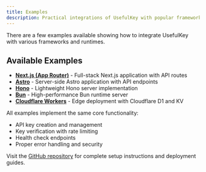 ```yaml
---
title: Examples
description: Practical integrations of UsefulKey with popular frameworks and runtimes.
---
```


There are a few examples available showing how to integrate UsefulKey with various frameworks and runtimes.
## Available Examples

- **[Next.js (App Router)](https://github.com/nalbyte/usefulkey/tree/main/examples/nextjs)** - Full-stack Next.js application with API routes
- **[Astro](https://github.com/nalbyte/usefulkey/tree/main/examples/astro)** - Server-side Astro application with API endpoints
- **[Hono](https://github.com/nalbyte/usefulkey/tree/main/examples/hono)** - Lightweight Hono server implementation
- **[Bun](https://github.com/nalbyte/usefulkey/tree/main/examples/bun)** - High-performance Bun runtime server
- **[Cloudflare Workers](https://github.com/nalbyte/usefulkey/tree/main/examples/cloudflare-worker)** - Edge deployment with Cloudflare D1 and KV

All examples implement the same core functionality:
- API key creation and management
- Key verification with rate limiting
- Health check endpoints
- Proper error handling and security

Visit the [GitHub repository](https://github.com/nalbyte/usefulkey) for complete setup instructions and deployment guides.
